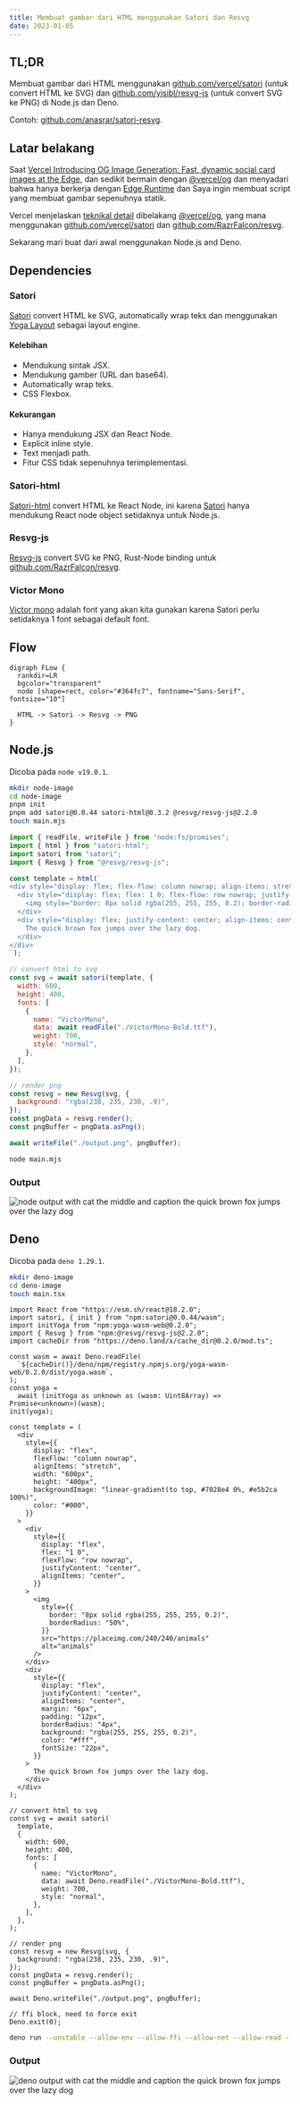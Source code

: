 ```yaml
---
title: Membuat gambar dari HTML menggunakan Satori dan Resvg
date: 2023-01-05
---
```


## TL;DR

Membuat gambar dari HTML menggunakan [github.com/vercel/satori](//github.com/vercel/satori/) (untuk convert HTML ke SVG) dan [github.com/yisibl/resvg-js](//github.com/yisibl/resvg-js) (untuk convert SVG ke PNG) di Node.js dan Deno.

Contoh: [github.com/anasrar/satori-resvg](//github.com/anasrar/satori-resvg).

Latar belakang
--------------

Saat [Vercel Introducing OG Image Generation: Fast, dynamic social card images at the Edge](https://vercel.com/blog/introducing-vercel-og-image-generation-fast-dynamic-social-card-images), dan sedikit bermain dengan [@vercel/og](//www.npmjs.com/package/@vercel/og) dan menyadari bahwa hanya berkerja dengan [Edge Runtime](https://vercel.com/docs/concepts/functions/edge-functions/og-image-generation#limits) dan Saya ingin membuat script yang membuat gambar sepenuhnya statik.

Vercel menjelaskan [teknikal detail](//vercel.com/docs/concepts/functions/edge-functions/og-image-generation#technical-details) dibelakang [@vercel/og](//www.npmjs.com/package/@vercel/og), yang mana menggunakan [github.com/vercel/satori](//github.com/vercel/satori/) dan [github.com/RazrFalcon/resvg](//github.com/RazrFalcon/resvg).

Sekarang mari buat dari awal menggunakan Node.js and Deno.

Dependencies
------------

### Satori

[Satori](//github.com/vercel/satori/) convert HTML ke SVG, automatically wrap teks dan menggunakan [Yoga Layout](//yogalayout.com/) sebagai layout engine.

#### Kelebihan

*   Mendukung sintak JSX.
*   Mendukung gamber (URL dan base64).
*   Automatically wrap teks.
*   CSS Flexbox.

#### Kekurangan

*   Hanya mendukung JSX dan React Node.
*   Explicit inline style.
*   Text menjadi path.
*   Fitur CSS tidak sepenuhnya terimplementasi.

### Satori-html

[Satori-html](//github.com/natemoo-re/satori-html) convert HTML ke React Node, ini karena [Satori](//github.com/vercel/satori/) hanya mendukung React node object setidaknya untuk Node.js.

### Resvg-js

[Resvg-js](//github.com/yisibl/resvg-js) convert SVG ke PNG, Rust-Node binding untuk [github.com/RazrFalcon/resvg](//github.com/RazrFalcon/resvg).

### Victor Mono

[Victor mono](//github.com/rubjo/victor-mono) adalah font yang akan kita gunakan karena Satori perlu setidaknya 1 font sebagai default font.

## Flow

```diagram-graphviz layout="dot"
digraph FLow {
  rankdir=LR
  bgcolor="transparent"
  node [shape=rect, color="#364fc7", fontname="Sans-Serif", fontsize="10"]

  HTML -> Satori -> Resvg -> PNG
}
```

## Node.js

Dicoba pada `node v19.0.1`.

```bash title="Commands"
mkdir node-image
cd node-image
pnpm init
pnpm add satori@0.0.44 satori-html@0.3.2 @resvg/resvg-js@2.2.0
touch main.mjs
```

```js title="main.mjs" showLineNumbers
import { readFile, writeFile } from "node:fs/promises";
import { html } from "satori-html";
import satori from "satori";
import { Resvg } from "@resvg/resvg-js";

const template = html(`
<div style="display: flex; flex-flow: column nowrap; align-items: stretch; width: 600px; height: 400px; backgroundImage: linear-gradient(to right, #0f0c29, #302b63, #24243e); color: #000;">
  <div style="display: flex; flex: 1 0; flex-flow: row nowrap; justify-content: center; align-items: center;">
    <img style="border: 8px solid rgba(255, 255, 255, 0.2); border-radius: 50%;" src="https://placeimg.com/240/240/animals" alt="animals" />
  </div>
  <div style="display: flex; justify-content: center; align-items: center; margin: 6px; padding: 12px; border-radius: 4px; background: rgba(255, 255, 255, 0.2); color: #fff; font-size: 22px;">
    The quick brown fox jumps over the lazy dog.
  </div>
</div>
`);

// convert html to svg
const svg = await satori(template, {
  width: 600,
  height: 400,
  fonts: [
    {
      name: "VictorMono",
      data: await readFile("./VictorMono-Bold.ttf"),
      weight: 700,
      style: "normal",
    },
  ],
});

// render png
const resvg = new Resvg(svg, {
  background: "rgba(238, 235, 230, .9)",
});
const pngData = resvg.render();
const pngBuffer = pngData.asPng();

await writeFile("./output.png", pngBuffer);
```

```bash title="Commands"
node main.mjs
```

### Output

![node output with cat the middle and caption the quick brown fox jumps over the lazy dog](/assets/blog/generate-image-from-html-using-satori-and-resvg/node_output.png)

## Deno

Dicoba pada `deno 1.29.1`.

```bash title="Commands"
mkdir deno-image
cd deno-image
touch main.tsx
```

```tsx title="main.tsx" showLineNumbers
import React from "https://esm.sh/react@18.2.0";
import satori, { init } from "npm:satori@0.0.44/wasm";
import initYoga from "npm:yoga-wasm-web@0.2.0";
import { Resvg } from "npm:@resvg/resvg-js@2.2.0";
import cacheDir from "https://deno.land/x/cache_dir@0.2.0/mod.ts";

const wasm = await Deno.readFile(
  `${cacheDir()}/deno/npm/registry.npmjs.org/yoga-wasm-web/0.2.0/dist/yoga.wasm`,
);
const yoga =
  await (initYoga as unknown as (wasm: Uint8Array) => Promise<unknown>)(wasm);
init(yoga);

const template = (
  <div
    style={{
      display: "flex",
      flexFlow: "column nowrap",
      alignItems: "stretch",
      width: "600px",
      height: "400px",
      backgroundImage: "linear-gradient(to top, #7028e4 0%, #e5b2ca 100%)",
      color: "#000",
    }}
  >
    <div
      style={{
        display: "flex",
        flex: "1 0",
        flexFlow: "row nowrap",
        justifyContent: "center",
        alignItems: "center",
      }}
    >
      <img
        style={{
          border: "8px solid rgba(255, 255, 255, 0.2)",
          borderRadius: "50%",
        }}
        src="https://placeimg.com/240/240/animals"
        alt="animals"
      />
    </div>
    <div
      style={{
        display: "flex",
        justifyContent: "center",
        alignItems: "center",
        margin: "6px",
        padding: "12px",
        borderRadius: "4px",
        background: "rgba(255, 255, 255, 0.2)",
        color: "#fff",
        fontSize: "22px",
      }}
    >
      The quick brown fox jumps over the lazy dog.
    </div>
  </div>
);

// convert html to svg
const svg = await satori(
  template,
  {
    width: 600,
    height: 400,
    fonts: [
      {
        name: "VictorMono",
        data: await Deno.readFile("./VictorMono-Bold.ttf"),
        weight: 700,
        style: "normal",
      },
    ],
  },
);

// render png
const resvg = new Resvg(svg, {
  background: "rgba(238, 235, 230, .9)",
});
const pngData = resvg.render();
const pngBuffer = pngData.asPng();

await Deno.writeFile("./output.png", pngBuffer);

// ffi block, need to force exit
Deno.exit(0);
```

```bash title="Commands"
deno run --unstable --allow-env --allow-ffi --allow-net --allow-read --allow-write main.tsx
```

### Output

![deno output with cat the middle and caption the quick brown fox jumps over the lazy dog](/assets/blog/generate-image-from-html-using-satori-and-resvg/deno_output.png)
